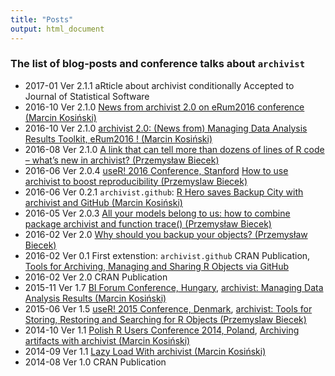 ```yaml
---
title: "Posts"
output: html_document
---
```

<!--
%\VignetteEngine{knitr::knitr}
%\VignetteIndexEntry{Posts}
%\VignetteEncoding{UTF-8}
-->

###  The list of blog-posts and conference talks about `archivist`

- 2017-01 Ver 2.1.1 aRticle about archivist conditionally Accepted to Journal of Statistical Software
- 2016-10 Ver 2.1.0 [News from archivist 2.0 on eRum2016 conference (Marcin Kosiński)](https://www.r-bloggers.com/news-from-archivist-2-0-on-erum2016-conference/)
- 2016-10 Ver 2.1.0 [archivist 2.0: (News from)
Managing Data Analysis Results Toolkit, eRum2016 ! (Marcin Kosiński)](http://r-addict.com/eRum2016/#/)
- 2016-08 Ver 2.1.0 [A link that can tell more than dozens of lines of R code – what’s new in archivist? (Przemysław Biecek)](https://www.r-bloggers.com/a-link-that-can-tell-more-than-dozens-of-lines-of-r-code-whats-new-in-archivist/)
- 2016-06 Ver 2.0.4 [useR! 2016 Conference, Stanford](http://user2016.org/) [How to use archivist
to boost reproducibility (Przemyslaw Biecek)](https://channel9.msdn.com/Events/useR-international-R-User-conference/useR2016/How-to-use-the-archivist-package-to-boost-reproducibility-of-your-research)
- 2016-06 Ver 0.2.1 `archivist.github`: [R Hero saves Backup City with archivist and GitHub (Marcin Kosiński)](http://www.r-bloggers.com/r-hero-saves-backup-city-with-archivist-and-github/)
- 2016-05 Ver 2.0.3 [All your models belong to us: how to combine package archivist and function trace() (Przemysław Biecek)](http://www.r-bloggers.com/all-your-models-belong-to-us-how-to-combine-package-archivist-and-function-trace/)
- 2016-02 Ver 2.0 [Why should you backup your objects? (Przemysław Biecek)](http://www.r-bloggers.com/why-should-you-backup-your-r-objects/)
- 2016-02 Ver 0.1 First extenstion: `archivist.github` CRAN Publication, [Tools for Archiving, Managing and Sharing R Objects via GitHub](http://marcinkosinski.github.io/archivist.github/)
- 2016-02 Ver 2.0 CRAN Publication 
- 2015-11 Ver 1.7 [BI Forum Conference, Hungary](https://budapestbi2015.sched.org/event/4JA8/archivist-managing-data-analysis-results), [
archivist: Managing Data Analysis Results
(Marcin Kosiński)](https://github.com/pbiecek/archivist/tree/gh-pages/files/archivist_BIFORUM.pdf)   
- 2015-06 Ver 1.5 [useR! 2015 Conference, Denmark](http://user2015.math.aau.dk/), [archivist: Tools for Storing, Restoring and Searching for R Objects (Przemyslaw Biecek)](http://user2015.math.aau.dk/presentations/185.pdf)
- 2014-10 Ver 1.1 [Polish R Users Conference 2014, Poland](http://www.estymator.ue.poznan.pl/pazur/), [Archiving artifacts with archivist (Marcin Kosiński)](https://github.com/MarcinKosinski/Museum/blob/master/pazur_kosinski.pdf)
- 2014-09 Ver 1.1 [Lazy Load With archivist (Marcin Kosiński)](http://smarterpoland.pl/index.php/2014/09/lazy-load-with-archivist/)
- 2014-08 Ver 1.0 CRAN Publication
